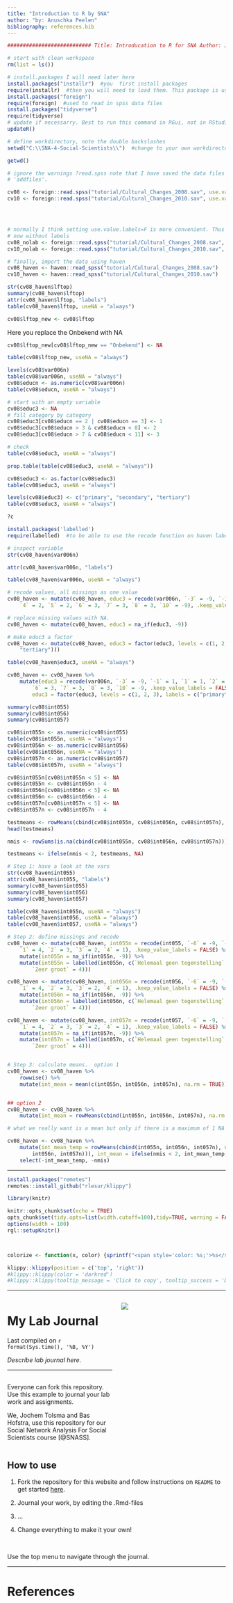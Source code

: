 ```yaml
---
title: "Introduction to R by SNA"
author: "by: Anuschka Peelen"
bibliography: references.bib
---  
```


 
```r
########################### Title: Introducation to R for SNA Author: J Tolsma version: 30-10-2019

# start with clean workspace
rm(list = ls())

# install.packages I will need later here
install.packages("installr")  #you  first install packages
require(installr)  #then you will need to load them. This package is used to simply update R
install.packages("foreign")
require(foreign)  #used to read in spss data files
install.packages("tidyverse")
require(tidyverse)
# update if necessarry. Best to run this command in RGui, not in RStudio.
updateR()

# define workdirectory, note the double backslashes
setwd("C:\\SNA-4-Social-Scientists\\")  #change to your own workdirectory
```

```r
getwd()
```

 
 
 
```r
# ignore the warnings ?read.spss note that I have saved the data files in a folder called
# 'addfiles'.

cv08 <- foreign::read.spss("tutorial/Cultural_Changes_2008.sav", use.value.labels = T, to.data.frame = T)
cv10 <- foreign::read.spss("tutorial/Cultural_Changes_2010.sav", use.value.labels = T, to.data.frame = T)




# normally I think setting use.value.labels=F is more convenient. Thus lets load the data again but
# now without labels
cv08_nolab <- foreign::read.spss("tutorial/Cultural_Changes_2008.sav", use.value.labels = F, to.data.frame = T)
cv10_nolab <- foreign::read.spss("tutorial/Cultural_Changes_2010.sav", use.value.labels = F, to.data.frame = T)

# finally, import the data using haven
cv08_haven <- haven::read_spss("tutorial/Cultural_Changes_2008.sav")
cv10_haven <- haven::read_spss("tutorial/Cultural_Changes_2010.sav")
```
 
 
 
```r
str(cv08_haven$lftop)
summary(cv08_haven$lftop)
attr(cv08_haven$lftop, "labels")
table(cv08_haven$lftop, useNA = "always")
```

 
```r
cv08$lftop_new <- cv08$lftop
```
 
 
 Here you replace the Onbekend with NA 
```r
cv08$lftop_new[cv08$lftop_new == "Onbekend"] <- NA
```
 
```r
table(cv08$lftop_new, useNA = "always")
```
 
 
```r
levels(cv08$var006n)
table(cv08$var006n, useNA = "always")
cv08$educn <- as.numeric(cv08$var006n)
table(cv08$educn, useNA = "always")


```
 
```r
# start with an empty variable
cv08$educ3 <- NA
# fill category by category
cv08$educ3[cv08$educn == 2 | cv08$educn == 3] <- 1
cv08$educ3[cv08$educn > 3 & cv08$educn < 8] <- 2
cv08$educ3[cv08$educn > 7 & cv08$educn < 11] <- 3

# check
table(cv08$educ3, useNA = "always")
```
 
```r
prop.table(table(cv08$educ3, useNA = "always"))
```
```r
cv08$educ3 <- as.factor(cv08$educ3)
table(cv08$educ3, useNA = "always")
```
```r
levels(cv08$educ3) <- c("primary", "secondary", "tertiary")
table(cv08$educ3, useNA = "always")
```
```r
?c

```
```r
install.packages('labelled')
require(labelled)  #to be able to use the recode function on haven labelled variables

# inspect variable
str(cv08_haven$var006n)
```
```r
attr(cv08_haven$var006n, "labels")
```
 
 
 
```r
table(cv08_haven$var006n, useNA = "always")
```
 
```r
# recode values, all missings as one value
cv08_haven <- mutate(cv08_haven, educ3 = recode(var006n, `-3` = -9, `-1` = 1, `1` = 1, `2` = 2, `3` = 2,
    `4` = 2, `5` = 2, `6` = 3, `7` = 3, `8` = 3, `10` = -9), .keep_value_labels = FALSE)

# replace missing values with NA.
cv08_haven <- mutate(cv08_haven, educ3 = na_if(educ3, -9))

# make educ3 a factor
cv08_haven <- mutate(cv08_haven, educ3 = factor(educ3, levels = c(1, 2, 3), labels = c("primary", "secondary",
    "tertiary")))
```
 
 
```r
table(cv08_haven$educ3, useNA = "always")
```
 
 
 
 
```r
cv08_haven <- cv08_haven %>%
    mutate(educ3 = recode(var006n, `-3` = -9, `-1` = 1, `1` = 1, `2` = 2, `3` = 2, `4` = 2, `5` = 2,
        `6` = 3, `7` = 3, `8` = 3, `10` = -9, .keep_value_labels = FALSE), educ3 = na_if(educ3, -9),
        educ3 = factor(educ3, levels = c(1, 2, 3), labels = c("primary", "secondary", "tertiary")))
```
 
 
```r
summary(cv08$int055)
summary(cv08$int056)
summary(cv08$int057)
```
 
```r
cv08$int055n <- as.numeric(cv08$int055)
table(cv08$int055n, useNA = "always")
cv08$int056n <- as.numeric(cv08$int056)
table(cv08$int056n, useNA = "always")
cv08$int057n <- as.numeric(cv08$int057)
table(cv08$int057n, useNA = "always")
```
 
```r
cv08$int055n[cv08$int055n < 5] <- NA
cv08$int055n <- cv08$int055n - 4
cv08$int056n[cv08$int056n < 5] <- NA
cv08$int056n <- cv08$int056n - 4
cv08$int057n[cv08$int057n < 5] <- NA
cv08$int057n <- cv08$int057n - 4
```
 
```r
testmeans <- rowMeans(cbind(cv08$int055n, cv08$int056n, cv08$int057n), na.rm = T)
head(testmeans)
```
 
```r
nmis <- rowSums(is.na(cbind(cv08$int055n, cv08$int056n, cv08$int057n)))
```

```r
testmeans <- ifelse(nmis < 2, testmeans, NA)
```

```r
# Step 1: have a look at the vars
str(cv08_haven$int055)
attr(cv08_haven$int055, "labels")
summary(cv08_haven$int055)
summary(cv08_haven$int056)
summary(cv08_haven$int057)

table(cv08_haven$int055n, useNA = "always")
table(cv08_haven$int056, useNA = "always")
table(cv08_haven$int057, useNA = "always")

# Step 2: define missings and recode
cv08_haven <- mutate(cv08_haven, int055n = recode(int055, `-6` = -9, `-5` = -9, `-3` = -9, `-2` = -9,
    `1` = 4, `2` = 3, `3` = 2, `4` = 1), .keep_value_labels = FALSE) %>%
    mutate(int055n = na_if(int055n, -9)) %>%
    mutate(int055n = labelled(int055n, c(`Helemaal geen tegenstelling` = 1, `Niet zo groot` = 2, Groot = 3,
        `Zeer groot` = 4)))

cv08_haven <- mutate(cv08_haven, int056n = recode(int056, `-6` = -9, `-5` = -9, `-3` = -9, `-2` = -9,
    `1` = 4, `2` = 3, `3` = 2, `4` = 1), .keep_value_labels = FALSE) %>%
    mutate(int056n = na_if(int056n, -9)) %>%
    mutate(int056n = labelled(int056n, c(`Helemaal geen tegenstelling` = 1, `Niet zo groot` = 2, Groot = 3,
        `Zeer groot` = 4)))

cv08_haven <- mutate(cv08_haven, int057n = recode(int057, `-6` = -9, `-5` = -9, `-3` = -9, `-2` = -9,
    `1` = 4, `2` = 3, `3` = 2, `4` = 1), .keep_value_labels = FALSE) %>%
    mutate(int057n = na_if(int057n, -9)) %>%
    mutate(int057n = labelled(int057n, c(`Helemaal geen tegenstelling` = 1, `Niet zo groot` = 2, Groot = 3,
        `Zeer groot` = 4)))


# Step 3: calculate means.  option 1
cv08_haven <- cv08_haven %>%
    rowwise() %>%
    mutate(int_mean = mean(c(int055n, int056n, int057n), na.rm = TRUE))


## option 2
cv08_haven <- cv08_haven %>%
    mutate(int_mean = rowMeans(cbind(int055n, int056n, int057n), na.rm = TRUE))

# what we really want is a mean but only if there is a maximum of 1 NA in the three variables

cv08_haven <- cv08_haven %>%
    mutate(int_mean_temp = rowMeans(cbind(int055n, int056n, int057n), na.rm = TRUE), nmis = rowSums(is.na(cbind(int055n,
        int056n, int057n))), int_mean = ifelse(nmis < 2, int_mean_temp, NA)) %>%
    select(-int_mean_temp, -nmis)
```

---

```r
install.packages("remotes")
remotes::install_github("rlesur/klippy")
``` 

```r
library(knitr)

knitr::opts_chunk$set(echo = TRUE)
opts_chunk$set(tidy.opts=list(width.cutoff=100),tidy=TRUE, warning = FALSE, message = FALSE,comment = "#>", cache=TRUE, class.source=c("test"), class.output=c("test2"))
options(width = 100)
rgl::setupKnitr()



colorize <- function(x, color) {sprintf("<span style='color: %s;'>%s</span>", color, x) }

```

```r
klippy::klippy(position = c('top', 'right'))
#klippy::klippy(color = 'darkred')
#klippy::klippy(tooltip_message = 'Click to copy', tooltip_success = 'Done')
```




----

:::::::::::::: {.columns}
::: {.column width="50%"}

# My Lab Journal
Last compiled on `r format(Sys.time(), '%B, %Y')`  

*Describe lab journal here.*
<br>

----

##   

Everyone can fork this repository. Use this example to journal your lab work and assignments. 

We, Jochem Tolsma and Bas Hofstra, use this repository for our Social Network Analysis For Social Scientists course [@SNASS]. 


:::
::: {.column width="50%"}




![](images/cover.jpg)


:::
::::::::::::::


## How to use

1. Fork the repository for this website and follow instructions on `README` to get started [here](https://github.com/JochemTolsma/labjournal).  

2. Journal your work, by editing the .Rmd-files

3. ...

4. Change everything to make it your own!


<br>

Use the top menu to navigate through the journal.


----

# References




